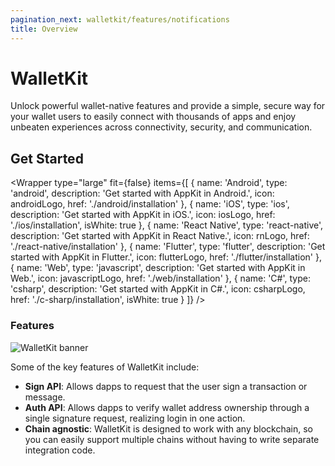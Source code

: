 ```yaml
---
pagination_next: walletkit/features/notifications
title: Overview
---
```




# WalletKit

Unlock powerful wallet-native features and provide a simple, secure way for your wallet users to easily connect with thousands of apps and enjoy unbeaten experiences across connectivity, security, and communication.

## Get Started

<Wrapper
  type="large"
  fit={false}
  items={[
    {
      name: 'Android',
      type: 'android',
      description: 'Get started with AppKit in Android.',
      icon: androidLogo,
      href: './android/installation'
    },
    {
      name: 'iOS',
      type: 'ios',
      description: 'Get started with AppKit in iOS.',
      icon: iosLogo,
      href: './ios/installation',
      isWhite: true
    },
    {
      name: 'React Native',
      type: 'react-native',
      description: 'Get started with AppKit in React Native.',
      icon: rnLogo,
      href: './react-native/installation'
    },
    {
      name: 'Flutter',
      type: 'flutter',
      description: 'Get started with AppKit in Flutter.',
      icon: flutterLogo,
      href: './flutter/installation'
    },
    {
      name: 'Web',
      type: 'javascript',
      description: 'Get started with AppKit in Web.',
      icon: javascriptLogo,
      href: './web/installation'
    },
    {
      name: 'C#',
      type: 'csharp',
      description: 'Get started with AppKit in C#.',
      icon: csharpLogo,
      href: './c-sharp/installation',
      isWhite: true
    }
  ]}
/>

### Features

![WalletKit banner](../../static/img/walletkit.png)

Some of the key features of WalletKit include:

- **Sign API**: Allows dapps to request that the user sign a transaction or message.
- **Auth API**: Allows dapps to verify wallet address ownership through a single signature request, realizing login in one action.
- **Chain agnostic**: WalletKit is designed to work with any blockchain, so you can easily support multiple chains without having to write separate integration code.